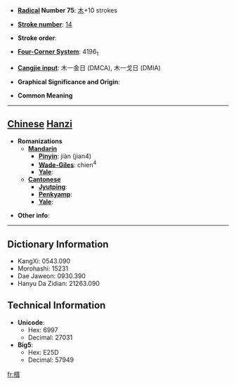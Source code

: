 * '''[[Wiktionary:Chinese radical index| Radical]] Number 75''': [[Wiktionary:Chinese radical index 木|木]]+10 strokes

* '''[[Wiktionary:Chinese total strokes index|Stroke number]]''': [[Wiktionary:Chinese total strokes index 14|14]]

* '''Stroke order''': 

* '''[[Wiktionary:Chinese four corner index|Four-Corner System]]''': 4196<sub>1</sub>

* '''[[Wiktionary:Chinese Cangjie index|Cangjie input]]''': 木一金日 (DMCA), 木一戈日 (DMIA)

* '''Graphical Significance and Origin''': 

* '''Common Meaning'''

----

== [[Chinese]] [[Hanzi]] ==

* '''Romanizations'''
** '''[[Mandarin]]'''
*** '''[[Pinyin]]''': jiàn (jian4)
*** '''[[Wade-Giles]]''': chien<sup>4</sup>
*** '''[[Yale]]''': 
** '''[[Cantonese]]'''
*** '''[[Jyutping]]''':
*** '''[[Penkyamp]]''': 
*** '''[[Yale]]''': 

* '''Other info''': 

----

== Dictionary Information ==

* KangXi: 0543.090
* Morohashi: 15231
* Dae Jaweon: 0930.390
* Hanyu Da Zidian: 21263.090

== Technical Information ==

* '''Unicode''':
** Hex: 6997
** Decimal: 27031
* '''Big5''':
** Hex: E25D
** Decimal: 57949

[[fr:榗]]